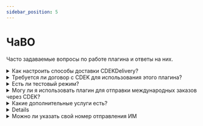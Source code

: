 ```yaml
---
sidebar_position: 5
---
```


# ЧаВО

Часто задаваемые вопросы по работе плагина и ответы на них.

<details>
    <summary>Как настроить способы доставки CDEKDelivery?</summary>

    После активации плагина перейдите в раздел WooCommerce > Настройки > Доставка > CDEKDelivery. Здесь вы можете
    настроить тарифы доставки, параметры доставки и другие настройки, связанные с доставкой от CDEK.

</details>

<details>
    <summary>Требуется ли договор с CDEK для использования этого плагина?</summary>

    Да, для использования услуг доставки от CDEK вам необходимо заключить договор с CDEK.

</details>

<details>
    <summary>Есть ли тестовый режим?</summary>

    Да, плагин CDEKDelivery поддерживает тестовый режим. Вы можете настроить его в разделе настроек плагина для проверки
    его работы без ключей интеграции.

</details>

<details>
    <summary>Могу ли я использовать плагин для отправки международных заказов через CDEK?</summary>

    Да, в плагине есть международный режим.

</details>

<details>
    <summary>Какие дополнительные услуги есть?</summary>

    Доступны следующие дополнительные услуги:
    - Страхование
    - Бесплатная доставка от определенной суммы заказа
    - Фиксированная стоимость доставки
    - Возможность задать надбавку в процентах

</details>

<details>

    <summary>Какой алгоритм определения габаритов к расчету в корзине</summary>

    Сортируем в порядке возрастания параметры высота, ширина, длина.

    Далее для каждого товара выполняем действия:

    считываем габариты

    сортируем габариты по возрастанию

    если, количество товаров более 1, то наименьший габарит товара умножаем на количество товаров и полученные значения
    опять сортируем

    Затем сравниваем соответствующие значения (меньшее с меньшим, среднее со средним, наибольшее с наибольшим) из
    настроек и из товаров и выбираем из них максимальные.

    Пример: есть заказ со следующими товарами :
    * товар 1 (10 * 12 * 15) 1 шт
    * товар 2 (5 * 20 * 10 ) 3 шт
    * товар 3 (7 * 3 * 25) 1 шт
    И в настройках указаны габариты (12, 12, 12)

    Тогда для сравнения будут использованы следующие значения:
    ```
    (12, 12, 12)
    (10, 12, 15)
    (10, 15, 20) ( 15 = 5 * 3 , минимальную сторону увеличиваем на количество товаров и заново сортируем)
    (3, 7, 25)
    ```

    В итоге заказ будет рассчитан с габаритами 12, 15, 25.

    Если в итоге расчета получилось 0 в одном из габаритов или есть включена отметка "Габариты товара вкл/выкл", то
    тогда для данного габарита будет принудительного использоваться значение по умолчанию.

</details>

<details>
    <summary>Можно ли указать свой номер отправления ИМ</summary>

    Пока такой возможности нет, номер ИМ всегда заполняется UUID-ом заказа. А с версии 3.11.0 - номером заказа в
    Woocommerce

</details>
